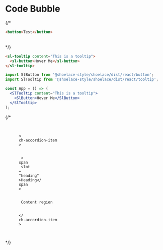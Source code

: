 # Code Bubble

{/* <code-bubble>

```html
<button>Test</button>
```

</code-bubble>

<br /> */}

<code-bubble>

```html
<sl-tooltip content="This is a tooltip">
  <sl-button>Hover Me</sl-button>
</sl-tooltip>
```

```jsx
import SlButton from '@shoelace-style/shoelace/dist/react/button';
import SlTooltip from '@shoelace-style/shoelace/dist/react/tooltip';

const App = () => (
  <SlTooltip content="This is a tooltip">
    <SlButton>Hover Me</SlButton>
  </SlTooltip>
);
```

</code-bubble>

{/* <br />

<code-bubble>

<pre>
  <code>
    <span>
      <span>&lt;</span>
      <span>ch-accordion-item</span>
      <span>&gt;</span>
    </span>
    <span>
      <span> &lt;</span>
      <span>span</span>
      <span> slot</span>
      <span>=</span>
      <span>"heading"</span>
      <span>&gt;Heading&lt;/</span>
      <span>span</span>
      <span>&gt;</span>
    </span>
    <span>
      <span> Content region</span>
    </span>
    <span>
      <span>&lt;/</span>
      <span>ch-accordion-item</span>
      <span>&gt;</span>
    </span>
  </code>
</pre>

</code-bubble> */}

